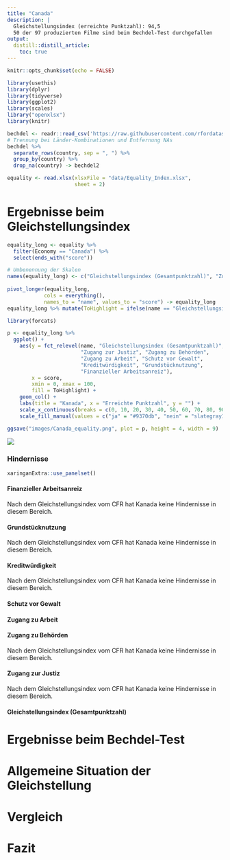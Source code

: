 ```yaml
---
title: "Canada"
description: |
  Gleichstellungsindex (erreichte Punktzahl): 94,5   
  50 der 97 produzierten Filme sind beim Bechdel-Test durchgefallen
output:
  distill::distill_article:
    toc: true
---
```


```r
knitr::opts_chunk$set(echo = FALSE)

library(usethis)
library(dplyr)
library(tidyverse)
library(ggplot2)
library(scales)
library("openxlsx")
library(knitr)

bechdel <- readr::read_csv('https://raw.githubusercontent.com/rfordatascience/tidytuesday/master/data/2021/2021-03-09/movies.csv')
# Trennung bei Länder-Kombinationen und Entfernung NAs
bechdel %>%
  separate_rows(country, sep = ", ") %>%
  group_by(country) %>%
  drop_na(country) -> bechdel2

equality <- read.xlsx(xlsxFile = "data/Equality_Index.xlsx", 
                      sheet = 2)
```

# Ergebnisse beim Gleichstellungsindex
```r
equality_long <- equality %>%
  filter(Economy == "Canada") %>%
  select(ends_with("score"))

# Umbenennung der Skalen
names(equality_long) <- c("Gleichstellungsindex (Gesamtpunktzahl)", "Zugang zu Behörden", "Grundstücknutzung", "Zugang zur Justiz", "Finanzieller Arbeitsanreiz", "Kreditwürdigkeit", "Zugang zu Arbeit", "Schutz vor Gewalt")
  
pivot_longer(equality_long,
            cols = everything(),
            names_to = "name", values_to = "score") -> equality_long
equality_long %>% mutate(ToHighlight = ifelse(name == "Gleichstellungsindex (Gesamtpunktzahl)", "ja", "nein")) -> equality_long

library(forcats)

p <- equality_long %>%
  ggplot() +
    aes(y = fct_relevel(name, "Gleichstellungsindex (Gesamtpunktzahl)", 
                        "Zugang zur Justiz", "Zugang zu Behörden", 
                        "Zugang zu Arbeit", "Schutz vor Gewalt", 
                        "Kreditwürdigkeit", "Grundstücknutzung", 
                        "Finanzieller Arbeitsanreiz"), 
        x = score, 
        xmin = 0, xmax = 100,
        fill = ToHighlight) +
    geom_col() +
    labs(title = "Kanada", x = "Erreichte Punktzahl", y = "") +
    scale_x_continuous(breaks = c(0, 10, 20, 30, 40, 50, 60, 70, 80, 90, 100)) +
    scale_fill_manual(values = c("ja" = "#9370db", "nein" = "slategray1"), guide = "none")

ggsave("images/Canada_equality.png", plot = p, height = 4, width = 9)
```

![](images/Canada_equality.png)


### Hindernisse 


```r
xaringanExtra::use_panelset()
```

:::l-body-outset

::::: {.panelset}

::: {.panel}

#### Finanzieller Arbeitsanreiz {.panel-name}

Nach dem Gleichstellungsindex vom CFR hat Kanada keine Hindernisse in diesem Bereich.
:::

::: {.panel}

#### Grundstücknutzung {.panel-name}

Nach dem Gleichstellungsindex vom CFR hat Kanada keine Hindernisse in diesem Bereich.
:::

::: {.panel}

#### Kreditwürdigkeit {.panel-name}

Nach dem Gleichstellungsindex vom CFR hat Kanada keine Hindernisse in diesem Bereich.
:::

::: {.panel}

#### Schutz vor Gewalt {.panel-name}

:::

::: {.panel}

#### Zugang zu Arbeit {.panel-name}

:::

::: {.panel}

#### Zugang zu Behörden {.panel-name}

Nach dem Gleichstellungsindex vom CFR hat Kanada keine Hindernisse in diesem Bereich.
:::

::: {.panel}

#### Zugang zur Justiz {.panel-name}

Nach dem Gleichstellungsindex vom CFR hat Kanada keine Hindernisse in diesem Bereich.
:::

::: {.panel}

#### Gleichstellungsindex (Gesamtpunktzahl) {.panel-name}

:::

:::::

:::


# Ergebnisse beim Bechdel-Test
# Allgemeine Situation der Gleichstellung
# Vergleich
# Fazit
